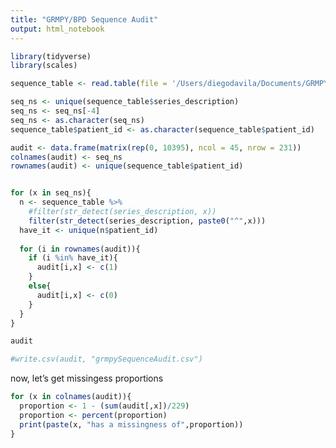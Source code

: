```yaml
---
title: "GRMPY/BPD Sequence Audit"
output: html_notebook
---
```



```r
library(tidyverse)
library(scales)

sequence_table <- read.table(file = '/Users/diegodavila/Documents/GRMPY_AUDITS/GRMPY_822831_SeqInfo.tsv', sep = '\t', header = TRUE, fill = TRUE) # This is heudiconv tabulate output 

```




```r
seq_ns <- unique(sequence_table$series_description)
seq_ns <- seq_ns[-4]
seq_ns <- as.character(seq_ns)
sequence_table$patient_id <- as.character(sequence_table$patient_id)

audit <- data.frame(matrix(rep(0, 10395), ncol = 45, nrow = 231))
colnames(audit) <- seq_ns
rownames(audit) <- unique(sequence_table$patient_id)


for (x in seq_ns){
  n <- sequence_table %>% 
    #filter(str_detect(series_description, x)) 
    filter(str_detect(series_description, paste0("^",x))) 
  have_it <- unique(n$patient_id)
  
  for (i in rownames(audit)){
    if (i %in% have_it){
      audit[i,x] <- c(1)
    }
    else{
      audit[i,x] <- c(0)
    }
  }
}

audit
```
```r
#write.csv(audit, "grmpySequenceAudit.csv")

```
now, let's get missingess proportions
```r

for (x in colnames(audit)){
  proportion <- 1 - (sum(audit[,x])/229)
  proportion <- percent(proportion)
  print(paste(x, "has a missingness of",proportion))
}


```







